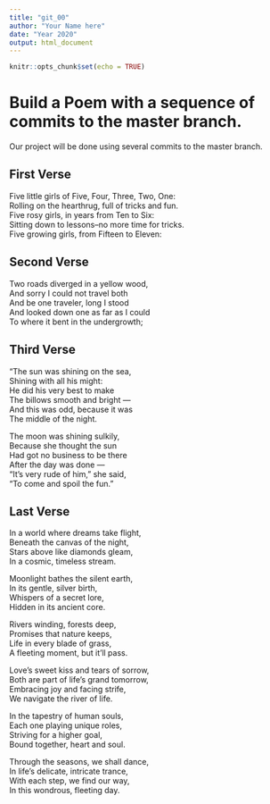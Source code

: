 ```yaml
---
title: "git_00"
author: "Your Name here"
date: "Year 2020"
output: html_document
---
```


```r
knitr::opts_chunk$set(echo = TRUE)
```
# Build a Poem with a sequence of commits to the master branch.
Our project will be done using several commits to the master branch.
<!-- Do not modify or change any text in "!--" bracketed areas such as this --- these are instructions to
you, if you change any of this the git program will notice it and compromise your git merging strategy !-->

## First Verse 
<!--Put the first five lines of a poem by Lewis Carrol in this section!-->
Five little girls of Five, Four, Three, Two, One:  
Rolling on the hearthrug, full of tricks and fun.  
Five rosy girls, in years from Ten to Six:  
Sitting down to lessons--no more time for tricks.  
Five growing girls, from Fifteen to Eleven:  

## Second Verse
<!--Put the first five lines of a poem by Robert Frost here!-->
Two roads diverged in a yellow wood,  
And sorry I could not travel both  
And be one traveler, long I stood  
And looked down one as far as I could  
To where it bent in the undergrowth;  

## Third Verse
<!--Put the first two verses of The Walrus and the Carpenter here!-->
"The sun was shining on the sea,  
      Shining with all his might:  
He did his very best to make  
      The billows smooth and bright —  
And this was odd, because it was  
      The middle of the night.  

The moon was shining sulkily,  
      Because she thought the sun  
Had got no business to be there  
      After the day was done —  
"It's very rude of him," she said,  
      "To come and spoil the fun." 

## Last Verse
<!--Put a short poem of your choice 8-20 lines,here!-->
In a world where dreams take flight,  
Beneath the canvas of the night,  
Stars above like diamonds gleam,  
In a cosmic, timeless stream.  

Moonlight bathes the silent earth,  
In its gentle, silver birth,  
Whispers of a secret lore,  
Hidden in its ancient core.  

Rivers winding, forests deep,  
Promises that nature keeps,  
Life in every blade of grass,  
A fleeting moment, but it'll pass.  

Love's sweet kiss and tears of sorrow,  
Both are part of life's grand tomorrow,  
Embracing joy and facing strife,  
We navigate the river of life.  

In the tapestry of human souls,  
Each one playing unique roles,  
Striving for a higher goal,  
Bound together, heart and soul.  

Through the seasons, we shall dance,  
In life's delicate, intricate trance,  
With each step, we find our way,  
In this wondrous, fleeting day.  
